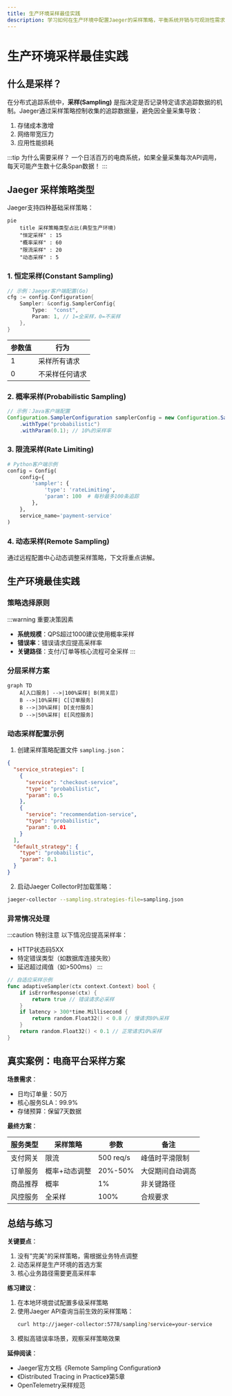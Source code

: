 ```yaml
---
title: 生产环境采样最佳实践
description: 学习如何在生产环境中配置Jaeger的采样策略，平衡系统开销与可观测性需求
---
```


# 生产环境采样最佳实践

## 什么是采样？

在分布式追踪系统中，**采样(Sampling)** 是指决定是否记录特定请求追踪数据的机制。Jaeger通过采样策略控制收集的追踪数据量，避免因全量采集导致：

1. 存储成本激增
2. 网络带宽压力
3. 应用性能损耗

:::tip 为什么需要采样？
一个日活百万的电商系统，如果全量采集每次API调用，每天可能产生数十亿条Span数据！
:::

## Jaeger 采样策略类型

Jaeger支持四种基础采样策略：

```mermaid
pie
    title 采样策略类型占比(典型生产环境)
    "恒定采样" : 15
    "概率采样" : 60
    "限流采样" : 20
    "动态采样" : 5
```

### 1. 恒定采样(Constant Sampling)
```go
// 示例：Jaeger客户端配置(Go)
cfg := config.Configuration{
    Sampler: &config.SamplerConfig{
        Type:  "const",
        Param: 1, // 1=全采样，0=不采样
    },
}
```

| 参数值 | 行为           |
|--------|----------------|
| 1      | 采样所有请求   |
| 0      | 不采样任何请求 |

### 2. 概率采样(Probabilistic Sampling)
```java
// 示例：Java客户端配置
Configuration.SamplerConfiguration samplerConfig = new Configuration.SamplerConfiguration()
    .withType("probabilistic")
    .withParam(0.1); // 10%的采样率
```

### 3. 限流采样(Rate Limiting)
```python
# Python客户端示例
config = Config(
    config={
        'sampler': {
            'type': 'rateLimiting',
            'param': 100  # 每秒最多100条追踪
        },
    },
    service_name='payment-service'
)
```

### 4. 动态采样(Remote Sampling)
通过远程配置中心动态调整采样策略，下文将重点讲解。

## 生产环境最佳实践

### 策略选择原则

:::warning 重要决策因素
- **系统规模**：QPS超过1000建议使用概率采样
- **错误率**：错误请求应提高采样率
- **关键路径**：支付/订单等核心流程可全采样
:::

### 分层采样方案

```mermaid
graph TD
    A[入口服务] -->|100%采样| B(网关层)
    B -->|10%采样| C[订单服务]
    B -->|30%采样| D[支付服务]
    D -->|50%采样| E[风控服务]
```

### 动态采样配置示例

1. 创建采样策略配置文件 `sampling.json`：
```json
{
  "service_strategies": [
    {
      "service": "checkout-service",
      "type": "probabilistic",
      "param": 0.5
    },
    {
      "service": "recommendation-service",
      "type": "probabilistic",
      "param": 0.01
    }
  ],
  "default_strategy": {
    "type": "probabilistic",
    "param": 0.1
  }
}
```

2. 启动Jaeger Collector时加载策略：
```bash
jaeger-collector --sampling.strategies-file=sampling.json
```

### 异常情况处理

:::caution 特别注意
以下情况应提高采样率：
- HTTP状态码5XX
- 特定错误类型（如数据库连接失败）
- 延迟超过阈值（如>500ms）
:::

```go
// 自适应采样示例
func adaptiveSampler(ctx context.Context) bool {
    if isErrorResponse(ctx) {
        return true // 错误请求必采样
    }
    if latency > 300*time.Millisecond {
        return random.Float32() < 0.8 // 慢请求80%采样
    }
    return random.Float32() < 0.1 // 正常请求10%采样
}
```

## 真实案例：电商平台采样方案

**场景需求**：
- 日均订单量：50万
- 核心服务SLA：99.9%
- 存储预算：保留7天数据

**最终方案**：

| 服务类型       | 采样策略          | 参数     | 备注                  |
|----------------|-------------------|----------|-----------------------|
| 支付网关       | 限流              | 500 req/s | 峰值时平滑限制        |
| 订单服务       | 概率+动态调整     | 20%-50%  | 大促期间自动调高      |
| 商品推荐       | 概率              | 1%       | 非关键路径            |
| 风控服务       | 全采样            | 100%     | 合规要求              |

## 总结与练习

**关键要点**：
1. 没有"完美"的采样策略，需根据业务特点调整
2. 动态采样是生产环境的首选方案
3. 核心业务路径需要更高采样率

**练习建议**：
1. 在本地环境尝试配置多级采样策略
2. 使用Jaeger API查询当前生效的采样策略：
   ```bash
   curl http://jaeger-collector:5778/sampling?service=your-service
   ```
3. 模拟高错误率场景，观察采样策略效果

**延伸阅读**：
- Jaeger官方文档《Remote Sampling Configuration》
- 《Distributed Tracing in Practice》第5章
- OpenTelemetry采样规范